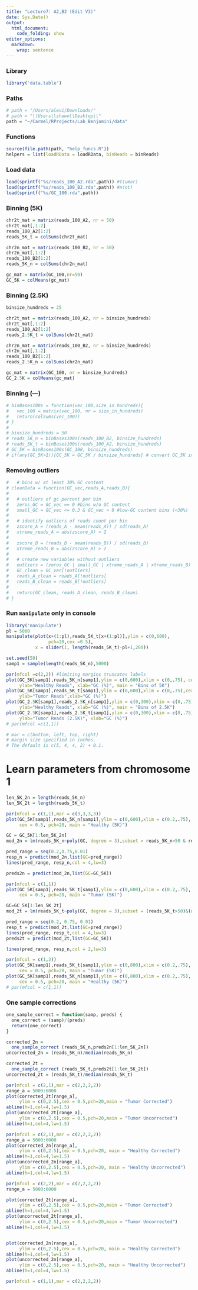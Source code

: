 ```yaml
---
title: "Lecture7: A2,B2 (Edit V3)"
date: Sys.Date()
output:
  html_document:
    code_folding: show
editor_options: 
  markdown: 
    wrap: sentence
---
```


### Library
```r
library('data.table')
```

### Paths
```r
# path = "/Users/alevi/Downloads/"
# path = "\\Users\\shawn\\Desktop\\"
path = "~/Carmel/RProjects/Lab_Benjamini/data"
```

### Functions
```r
source(file.path(path, "help_funcs.R"))
helpers = list(loadRData = loadRData, binReads = binReads)
```

### Load data
```r
load(sprintf("%s/reads_100_A2.rda",path)) #t(umor)
load(sprintf("%s/reads_100_B2.rda",path)) #n(ot)
load(sprintf("%s/GC_100.rda",path))
```



### Binning (5K)

```r
chr2t_mat = matrix(reads_100_A2, nr = 50)
chr2t_mat[,1:2]
reads_100_A2[1:2]
reads_5K_t = colSums(chr2t_mat)

chr2n_mat = matrix(reads_100_B2, nr = 50)
chr2n_mat[,1:2]
reads_100_B2[1:2]
reads_5K_n = colSums(chr2n_mat)

gc_mat = matrix(GC_100,nr=50)
GC_5K = colMeans(gc_mat)
```


### Binning (2.5K)

```r
binsize_hundreds = 25

chr2t_mat = matrix(reads_100_A2, nr = binsize_hundreds)
chr2t_mat[,1:2]
reads_100_A2[1:2]
reads_2.5K_t = colSums(chr2t_mat)

chr2n_mat = matrix(reads_100_B2, nr = binsize_hundreds)
chr2n_mat[,1:2]
reads_100_B2[1:2]
reads_2.5K_n = colSums(chr2n_mat)

gc_mat = matrix(GC_100, nr = binsize_hundreds)
GC_2.5K = colMeans(gc_mat)
```

### Binning (---)
```r
# binBases100s = function(vec_100,size_in_hundreds){
#   vec_100 = matrix(vec_100, nr = size_in_hundreds)
#   return(colSums(vec_100))
# }
# 
# binsize_hundreds = 50
# reads_5K_n = binBases100s(reads_100_B2, binsize_hundreds)
# reads_5K_t = binBases100s(reads_100_A2, binsize_hundreds)
# GC_5K = binBases100s(GC_100, binsize_hundreds)
# if(any(GC_5K>1)){GC_5K = GC_5K / binsize_hundreds} # convert GC_5K into percentages

```

### Removing outliers
```r
#   # bins w/ at least 30% GC content
# cleanData = function(GC_vec,reads_A,reads_B){
#   
#   # outliers of gc percent per bin
#   zeros_GC = GC_vec == 0 #bins w/o GC content
#   small_GC = GC_vec <= 0.3 & GC_vec > 0 #low-GC content bins (<30%)
#   
#   # identify outliers of reads count per bin
#   zscore_A = (reads_A - mean(reads_A)) / sd(reads_A)
#   xtreme_reads_A = abs(zscore_A) > 2
#   
#   zscore_B = (reads_B - mean(reads_B)) / sd(reads_B)
#   xtreme_reads_B = abs(zscore_B) > 2
#   
#   # create new variables without outliers
#   outliers = (zeros_GC | small_GC | xtreme_reads_A | xtreme_reads_B)
#   GC_clean = GC_vec[!outliers]
#   reads_A_clean = reads_A[!outliers]
#   reads_B_clean = reads_B[!outliers]
# 
#   return(GC_clean, reads_A_clean, reads_B_clean)
# }

```

### Run `manipulate` only in console
```r
library('manipulate')
pl = 5000
manipulate(plot(x+(1:pl),reads_5K_t[x+(1:pl)],ylim = c(0,600),
                pch=20,cex =0.5),
           x = slider(1, length(reads_5K_t)-pl+1,200))
```


```r
set.seed(50)
samp1 = sample(length(reads_5K_n),5000)

par(mfcol =c(2,2)) #limiting margins truncates labels
plot(GC_5K[samp1],reads_5K_n[samp1],ylim = c(0,600),xlim = c(0,.75), cex = 0.4, pch=20, 
     ylab="Healthy Reads", xlab="GC (%)", main = "Bins of 5K")
plot(GC_5K[samp1],reads_5K_t[samp1],ylim = c(0,600),xlim = c(0,.75),cex = 0.4, pch=20,  
     ylab="Tumor Reads",xlab="GC (%)")
plot(GC_2.5K[samp1],reads_2.5K_n[samp1],ylim = c(0,300),xlim = c(0,.75), cex = 0.4, pch=20, 
     ylab="Healthy Reads", xlab="GC (%)", main = "Bins of 2.5K")
plot(GC_2.5K[samp1],reads_2.5K_t[samp1],ylim = c(0,300),xlim = c(0,.75),cex = 0.4, pch=20,  
     ylab="Tumor Reads (2.5K)", xlab="GC (%)")
# par(mfcol =c(1,1))

# mar = c(bottom, left, top, right)
# margin size specified in inches.
# The default is c(5, 4, 4, 2) + 0.1.
```


# Learn parameters from chromosome 1

```r
len_5K_2n = length(reads_5K_n)
len_5K_2t = length(reads_5K_t)

par(mfcol = c(1,1),mar = c(3,3,3,3))
plot(GC_5K[samp1],reads_5K_n[samp1],ylim = c(0,600),xlim = c(0.2,.75), 
     cex = 0.5, pch=20, main = "Healthy (5K)")

GC = GC_5K[1:len_5K_2n]
mod_2n = lm(reads_5K_n~poly(GC, degree = 3),subset = reads_5K_n>50 & reads_5K_n<600 )

pred_range = seq(0.2,0.75,0.01)
resp_n = predict(mod_2n,list(GC=pred_range))
lines(pred_range, resp_n,col = 4,lw=3)

preds2n = predict(mod_2n,list(GC=GC_5K))

```





```r
par(mfcol = c(1,1))
plot(GC_5K[samp1],reads_5K_t[samp1],ylim = c(0,600),xlim = c(0.2,.75), 
     cex = 0.5, pch=20, main = "Tumor (5K)")

GC=GC_5K[1:len_5K_2t]
mod_2t = lm(reads_5K_t~poly(GC, degree = 3),subset = (reads_5K_t>50)&(reads_5K_t<500))

pred_range = seq(0.2, 0.75, 0.01)
resp_t = predict(mod_2t,list(GC=pred_range))
lines(pred_range, resp_t,col = 4,lw=3)
preds2t = predict(mod_2t,list(GC=GC_5K))

lines(pred_range, resp_n,col = 2,lw=3)

```

```r
par(mfcol = c(1,2))
plot(GC_5K[samp1],reads_5K_t[samp1],ylim = c(0,800),xlim = c(0.2,.75), 
     cex = 0.5, pch=20, main = "Tumor (5K)")
plot(GC_5K[samp1],reads_5K_n[samp1],ylim = c(0,800),xlim = c(0.2,.75), 
     cex = 0.5, pch=20, main = "Healthy (5K)")
# par(mfcol = c(1,1))
```




### One sample corrections

```r
one_sample_correct = function(samp, preds) {
  one_correct = (samp)/(preds)
  return(one_correct)
}

```



```r
corrected_2n = 
  one_sample_correct (reads_5K_n,preds2n[1:len_5K_2n])
uncorrected_2n = (reads_5K_n)/median(reads_5K_n) 

corrected_2t = 
  one_sample_correct (reads_5K_t,preds2t[1:len_5K_2t])
uncorrected_2t = (reads_5K_t)/median(reads_5K_t) 
```





```r
par(mfcol = c(2,1),mar = c(2,2,2,2))
range_a = 5000:6000
plot(corrected_2t[range_a],
     ylim = c(0,2.5),cex = 0.5,pch=20,main = "Tumor Corrected")
abline(h=1,col=4,lw=1.5)
plot(uncorrected_2t[range_a],
     ylim = c(0,2.5),cex = 0.5,pch=20,main = "Tumor Uncorrected")
abline(h=1,col=4,lw=1.5)

```





```r
par(mfcol = c(2,1),mar = c(2,2,2,2))
range_a = 5000:6000
plot(corrected_2n[range_a],
     ylim = c(0,2.5),cex = 0.5,pch=20, main = "Healthy Corrected")
abline(h=1,col=4,lw=1.5)
plot(uncorrected_2n[range_a],
     ylim = c(0,2.5),cex = 0.5,pch=20, main = "Healthy Uncorrected")
abline(h=1,col=4,lw=1.5)

```



```r
par(mfcol = c(2,2),mar = c(2,2,2,2))
range_a = 5000:6000

plot(corrected_2t[range_a],
     ylim = c(0,2.5),cex = 0.5,pch=20,main = "Tumor Corrected")
abline(h=1,col=4,lw=1.5)
plot(uncorrected_2t[range_a],
     ylim = c(0,2.5),cex = 0.5,pch=20,main = "Tumor Uncorrected")
abline(h=1,col=4,lw=1.5)


plot(corrected_2n[range_a],
     ylim = c(0,2.5),cex = 0.5,pch=20, main = "Healthy Corrected")
abline(h=1,col=4,lw=1.5)
plot(uncorrected_2n[range_a],
     ylim = c(0,2.5),cex = 0.5,pch=20, main = "Healthy Uncorrected")
abline(h=1,col=4,lw=1.5)

par(mfcol = c(1,1),mar = c(2,2,2,2))
```

